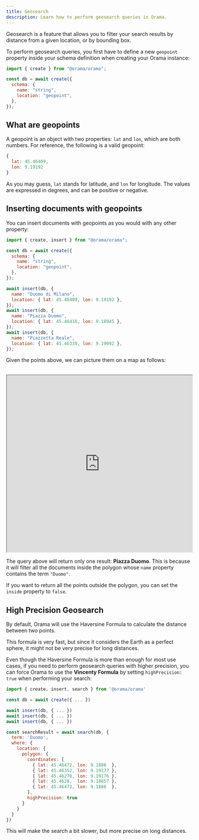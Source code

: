 ```yaml
---
title: Geosearch
description: Learn how to perform geosearch queries in Orama.
---
```


Geosearch is a feature that allows you to filter your search results by distance from a given location, or by bounding box.

To perform geosearch queries, you first have to define a new `geopoint` property inside your schema definition when creating your Orama instance:

```javascript
import { create } from "@orama/orama";

const db = await create({
  schema: {
    name: "string",
    location: "geopoint",
  },
});
```

## What are geopoints

A geopoint is an object with two properties: `lat` and `lon`, which are both numbers. For reference, the following is a valid geopoint:

```javascript
{
  lat: 45.46409,
  lon: 9.19192
}
```

As you may guess, `lat` stands for latitude, and `lon` for longitude. The values are expressed in degrees, and can be positive or negative.

## Inserting documents with geopoints

You can insert documents with geopoints as you would with any other property:

```javascript
import { create, insert } from "@orama/orama";

const db = await create({
  schema: {
    name: "string",
    location: "geopoint",
  },
});

await insert(db, {
  name: "Duomo di Milano",
  location: { lat: 45.46409, lon: 9.19192 },
});
await insert(db, {
  name: "Piazza Duomo",
  location: { lat: 45.46416, lon: 9.18945 },
});
await insert(db, {
  name: "Piazzetta Reale",
  location: { lat: 45.46339, lon: 9.19092 },
});
```

Given the points above, we can picture them on a map as follows:

<br />
<iframe src="https://www.google.com/maps/d/u/1/embed?mid=17HjdYi0C1MS7Zi8nBmJu1mE3kVzG3gk&ehbc=2E312F&noprof=1" width="100%" style="height: 480px" /> 


To avoid confusion, please note that Orama is a full-text and vector search library. We do not provide the tools to draw on maps.

Now that we have some data, let's see how we can perform geosearch queries.

## Performing geosearch queries

When performing geosearch queries, we have to decide whether we want to filter our results by distance from a given location, or by bounding polygon.

When filtering by distance, we select a central coordinate and a radius of a given length, and we return all the documents that are within that radius from the central coordinate.

When filtering by bounding polygon, we select a polygon on the map, and we return all the documents that are within that polygon.

### Filtering by distance (radius)

To filter by distance, we use the `radius` property. Let's see how it works:

```javascript
import { create, insert, search } from '@orama/orama'

const db = await create({ ... })

await insert(db, { ... })
await insert(db, { ... })
await insert(db, { ... })

const searchResult = await search(db, {
  term: 'Duomo',
  where: {
    location: {           // The property we want to filter by
      radius: {           // The filter we want to apply (in that case: "radius")
        coordinates: {    // The central coordinate
          lat: 45.4648,
          lon: 9.18998
        },
        unit: 'm',        // The unit of measurement. The default is "m" (meters)
        value: 1000,      // The radius length. In that case, 1km
        inside: true      // Whether we want to return the documents inside or outside the radius. The default is "true"
      }
    }
  }
})
```

The geopoint `{ lat: 45.4648, lon: 9.18998 }` represents the entrance of the **Vittorio Emanuele II Gallery** in Milan, nearby the Duomo.

If we follow the configuration above, we are asking Orama to return all the documents that are within 100 meters from the Gallery, as shown in the following map:



<iframe src="https://www.google.com/maps/d/u/1/embed?mid=1VHfh2Dd7JVT2xCBNl1aBktxt4qag2vk&ehbc=2E312F&noprof=1" width="100%" style="height: 480px"  />


The query above will return only one result indeed: the **Piazza Duomo** document.

If we change the `inside` property to `false`, we will get the opposite result: all the documents that are outside the radius.

#### Supported units of measurement

Orama currently supports the following units of measurement:

- `cm` (centimeters)
- `m` (meters)
- `km` (kilometers)
- `ft` (feet)
- `yd` (yards)
- `mi` (miles)

All these units will be converted into meters automatically. If you feel like we should support other units of measurement, please [open an issue](https://github.com/askorama/orama/issues)

### Filtering by bounding polygon

To filter by bounding polygon, we use the `polygon` property. Let's see how it works:

```javascript
import { create, insert, search } from '@orama/orama'

const db = await create({ ... })

await insert(db, { ... })
await insert(db, { ... })
await insert(db, { ... })

const searchResult = await search(db, {
  term: 'Duomo',
  where: {
    location: {            // The property we want to filter by
      polygon: {           // The filter we want to apply (in that case: "polygon")
        coordinates: [     // The polygon coordinate
          { lat: 45.46472, lon: 9.1886  },
          { lat: 45.46352, lon: 9.19177 },
          { lat: 45.46278, lon: 9.19176 },
          { lat: 45.4628,  lon: 9.18857 },
          { lat: 45.46472, lon: 9.1886  },
        ],
        inside: true      // Whether we want to return the documents inside or outside the polygon. The default is "true"
      }
    }
  }
})
```

If we try to draw the polygon above on our map, we will get the following result:


<iframe src="https://www.google.com/maps/d/u/1/embed?mid=1RbUtX13X4WXI4VH46P2nuwomvkxk7Ds&ehbc=2E312F&noprof=1" width="100%" style="height: 480px" ></iframe>


The query above will return only one result: **Piazza Duomo**. This is because it will filter all the documents inside the polygon whose `name` property contains the term `"Duomo"`.

If you want to return all the points outside the polygon, you can set the `inside` property to `false`.

## High Precision Geosearch

By default, Orama will use the Haversine Formula to calculate the distance between two points.

This formula is very fast, but since it considers the Earth as a perfect sphere, it might not be very precise for long distances.

Even though the Haversine Formula is more than enough for most use cases, if you need to perform geosearch queries with higher precision, you can force Orama to use the **Vincenty Formula** by setting `highPrecision: true` when performing your search:

```javascript
import { create, insert, search } from '@orama/orama'

const db = await create({ ... })

await insert(db, { ... })
await insert(db, { ... })
await insert(db, { ... })

const searchResult = await search(db, {
  term: 'Duomo',
  where: {
    location: {
      polygon: {
        coordinates: [
          { lat: 45.46472, lon: 9.1886  },
          { lat: 45.46352, lon: 9.19177 },
          { lat: 45.46278, lon: 9.19176 },
          { lat: 45.4628,  lon: 9.18857 },
          { lat: 45.46472, lon: 9.1886  },
        ],
        highPrecision: true
      }
    }
  }
})
```

This will make the search a bit slower, but more precise on long distances.
